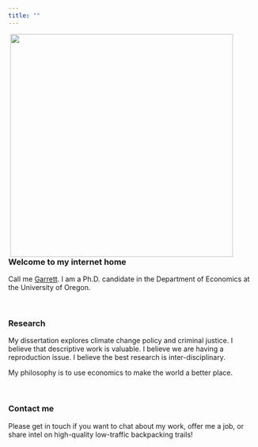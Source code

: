 ```yaml
---
title: ""
---
```


<img align="right" src="images/photos/profile_picture.jpeg" width = "450" HSPACE = "50">

### Welcome to my internet home

Call me [Garrett](bio.Rmd). I am a Ph.D. candidate in the Department of Economics at the University of Oregon. 

<br>

### Research
My dissertation explores climate change policy and criminal justice. 
I believe that descriptive work is valuable. I believe we are having a reproduction issue. I believe the best research is inter-disciplinary.

My philosophy is to use economics to make the world a better place.

<br>

### Contact me 

Please get in touch if you want to chat about my work, offer me a job, or share intel on high-quality low-traffic backpacking trails!




